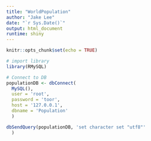 ```yaml
---
title: "WorldPopulation"
author: "Jake Lee"
date: "`r Sys.Date()`"
output: html_document
runtime: shiny
---
```


```r
knitr::opts_chunk$set(echo = TRUE)
```

```r
# import library
library(RMySQL)

# Connect to DB
populationDB <- dbConnect(
  MySQL(),
  user = 'root',
  password = 'toor',
  host = '127.0.0.1',
  dbname = 'Population'
  )

dbSendQuery(populationDB, 'set character set "utf8"'
  )


```


